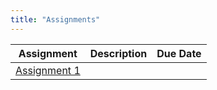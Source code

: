 ```yaml
---
title: "Assignments"
---
```



| Assignment | Description | Due Date |
| --- | --- | --- |
| [Assignment 1](assignments/assignment-00.html) |  |  |

